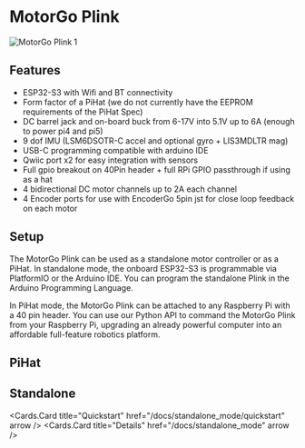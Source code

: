 
# MotorGo Plink

<Image src="../assets/plink.png" alt="MotorGo Plink 1" width={500} height={500} />

## Features
* ESP32-S3 with Wifi and BT connectivity
* Form factor of a PiHat (we do not currently have the EEPROM requirements of the PiHat Spec)
* DC barrel jack and on-board buck from 6-17V into 5.1V up to 6A (enough to power pi4 and pi5)
* 9 dof IMU (LSM6DSOTR-C accel and optional gyro + LIS3MDLTR mag)
* USB-C programming compatible with arduino IDE
* Qwiic port x2 for easy integration with sensors
* Full gpio breakout on 40Pin header + full RPi GPIO passthrough if using as a hat
* 4 bidirectional DC motor channels up to 2A each channel
* 4 Encoder ports for use with EncoderGo 5pin jst for close loop feedback on each motor

## Setup
The MotorGo Plink can be used as a standalone motor controller or as a PiHat. In standalone mode, the onboard ESP32-S3 is programmable via PlatformIO or the Arduino IDE. You can program the standalone Plink in the Arduino Programming Language.

In PiHat mode, the MotorGo Plink can be attached to any Raspberry Pi with a 40 pin header. You can use our Python API to command the MotorGo Plink from your Raspberry Pi, upgrading an already powerful computer into an affordable full-feature robotics platform.

## PiHat
<Cards>
  <Cards.Card
    title="Quickstart"
    href="/docs/pihat_mode/quickstart"
    arrow
  />
  <Cards.Card
    title="Details"
    href="/docs/pihat_mode"
    arrow
  />

</Cards>

## Standalone
<Cards>

  <Cards.Card
    title="Quickstart"
    href="/docs/standalone_mode/quickstart"
    arrow
  />
  <Cards.Card
    title="Details"
    href="/docs/standalone_mode"
    arrow
  />

</Cards>
